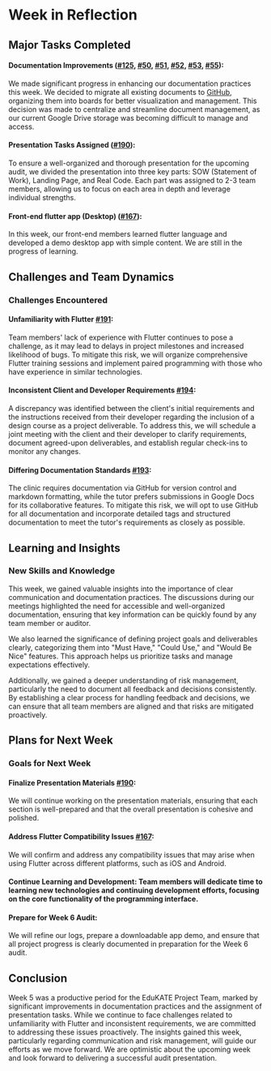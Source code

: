 # Week in Reflection

## Major Tasks Completed
#### Documentation Improvements ([#125](https://github.com/24-S2-2-C-EduKATE/24-S2-2-C-EduKATE.github.io/issues/125), [#50](https://github.com/24-S2-2-C-EduKATE/24-S2-2-C-EduKATE.github.io/issues/50), [#51](https://github.com/24-S2-2-C-EduKATE/24-S2-2-C-EduKATE.github.io/issues/51), [#52](https://github.com/24-S2-2-C-EduKATE/24-S2-2-C-EduKATE.github.io/issues/52), [#53](https://github.com/24-S2-2-C-EduKATE/24-S2-2-C-EduKATE.github.io/issues/53), [#55](https://github.com/24-S2-2-C-EduKATE/24-S2-2-C-EduKATE.github.io/issues/55)):
We made significant progress in enhancing our documentation practices this week. We decided to migrate all existing documents to [GitHub](https://github.com/24-S2-2-C-EduKATE/24-S2-2-C-EduKATE.github.io), organizing them into boards for better visualization and management. This decision was made to centralize and streamline document management, as our current Google Drive storage was becoming difficult to manage and access.

#### Presentation Tasks Assigned ([#190](https://github.com/24-S2-2-C-EduKATE/24-S2-2-C-EduKATE.github.io/issues/190)):
To ensure a well-organized and thorough presentation for the upcoming audit, we divided the presentation into three key parts: SOW (Statement of Work), Landing Page, and Real Code. Each part was assigned to 2-3 team members, allowing us to focus on each area in depth and leverage individual strengths.

#### Front-end flutter app (Desktop) ([#167](https://github.com/24-S2-2-C-EduKATE/24-S2-2-C-EduKATE.github.io/issues/167)):
In this week, our front-end members learned flutter language and developed a demo desktop app with simple content. We are still in the progress of learning.

## Challenges and Team Dynamics
### Challenges Encountered
#### Unfamiliarity with Flutter [#191](https://github.com/24-S2-2-C-EduKATE/24-S2-2-C-EduKATE.github.io/issues/191):
Team members' lack of experience with Flutter continues to pose a challenge, as it may lead to delays in project milestones and increased likelihood of bugs. To mitigate this risk, we will organize comprehensive Flutter training sessions and implement paired programming with those who have experience in similar technologies.

#### Inconsistent Client and Developer Requirements [#194](https://github.com/24-S2-2-C-EduKATE/24-S2-2-C-EduKATE.github.io/issues/194):
A discrepancy was identified between the client's initial requirements and the instructions received from their developer regarding the inclusion of a design course as a project deliverable. To address this, we will schedule a joint meeting with the client and their developer to clarify requirements, document agreed-upon deliverables, and establish regular check-ins to monitor any changes.

#### Differing Documentation Standards [#193](https://github.com/24-S2-2-C-EduKATE/24-S2-2-C-EduKATE.github.io/issues/193):
The clinic requires documentation via GitHub for version control and markdown formatting, while the tutor prefers submissions in Google Docs for its collaborative features. To mitigate this risk, we will opt to use GitHub for all documentation and incorporate detailed tags and structured documentation to meet the tutor's requirements as closely as possible.

## Learning and Insights
### New Skills and Knowledge
This week, we gained valuable insights into the importance of clear communication and documentation practices. The discussions during our meetings highlighted the need for accessible and well-organized documentation, ensuring that key information can be quickly found by any team member or auditor.

We also learned the significance of defining project goals and deliverables clearly, categorizing them into "Must Have," "Could Use," and "Would Be Nice" features. This approach helps us prioritize tasks and manage expectations effectively.

Additionally, we gained a deeper understanding of risk management, particularly the need to document all feedback and decisions consistently. By establishing a clear process for handling feedback and decisions, we can ensure that all team members are aligned and that risks are mitigated proactively.

## Plans for Next Week
### Goals for Next Week

#### Finalize Presentation Materials [#190](https://github.com/24-S2-2-C-EduKATE/24-S2-2-C-EduKATE.github.io/issues/190): 
We will continue working on the presentation materials, ensuring that each section is well-prepared and that the overall presentation is cohesive and polished.

#### Address Flutter Compatibility Issues [#167](https://github.com/24-S2-2-C-EduKATE/24-S2-2-C-EduKATE.github.io/issues/167): 
We will confirm and address any compatibility issues that may arise when using Flutter across different platforms, such as iOS and Android.

#### Continue Learning and Development: Team members will dedicate time to learning new technologies and continuing development efforts, focusing on the core functionality of the programming interface.

#### Prepare for Week 6 Audit: 
We will refine our logs, prepare a downloadable app demo, and ensure that all project progress is clearly documented in preparation for the Week 6 audit.

## Conclusion
Week 5 was a productive period for the EduKATE Project Team, marked by significant improvements in documentation practices and the assignment of presentation tasks. While we continue to face challenges related to unfamiliarity with Flutter and inconsistent requirements, we are committed to addressing these issues proactively. The insights gained this week, particularly regarding communication and risk management, will guide our efforts as we move forward. We are optimistic about the upcoming week and look forward to delivering a successful audit presentation.


